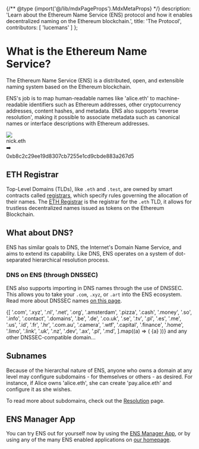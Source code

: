 
{/** @type {import('@/lib/mdxPageProps').MdxMetaProps} */}
    description: 'Learn about the Ethereum Name Service (ENS) protocol and how it enables decentralized naming on the Ethereum blockchain.',
    title: 'The Protocol',
    contributors: [
        'lucemans'
    ]
};

# What is the Ethereum Name Service?

<VideoComponent src="https://v3x.space/ens-docs/placeholder" />

The Ethereum Name Service (ENS) is a distributed, open, and extensible naming system based on the Ethereum blockchain.

ENS's job is to map human-readable names like 'alice.eth' to machine-readable identifiers such as Ethereum addresses, other cryptocurrency addresses, content hashes, and metadata. ENS also supports 'reverse resolution', making it possible to associate metadata such as canonical names or interface descriptions with Ethereum addresses.

<div className="card not-prose">
  <div className="flex justify-center gap-4 p-4">
    <div className="card flex h-fit items-center gap-4 !rounded-lg pr-4">
      <div className="aspect-square h-12 w-12 rounded-full shadow-lg">
        <img src="https://metadata.ens.domains/mainnet/avatar/nick.eth" />
      </div>
      <div className="text-lg font-bold">nick.eth</div>
    </div>
    <div className="flex h-20 items-center">➡️</div>
    <div className="w-32 whitespace-normal break-all pt-6 font-extrabold">
      0xb8c2c29ee19d8307cb7255e1cd9cbde883a267d5
    </div>
  </div>
</div>

## ETH Registrar

Top-Level Domains (TLDs), like `.eth` and `.test`, are owned by smart contracts called [registrars](./registry/quickstart), which specify rules governing the allocation of their names.
The [ETH Registrar](/registrars/eth-registrar) is the registrar for the `.eth` TLD, it allows for trustless decentralized names issued as tokens on the Ethereum Blockchain.

## What about DNS?

ENS has similar goals to DNS, the Internet's Domain Name Service, and aims to extend its capability.
Like DNS, ENS operates on a system of dot-separated hierarchical resolution process.

### DNS on ENS (through DNSSEC)

ENS also supports importing in DNS names through the use of DNSSEC. This allows you to take your `.com`, `.xyz`, or `.art` into the ENS ecosystem. Read more about DNSSEC names [on this page](/learn/dns).

<div className="card not-prose">
  <div className="flex flex-wrap gap-3 p-4 pl-6 text-ens-500">
    {[
      '.com',
      '.xyz',
      '.nl',
      '.net',
      '.org',
      '.amsterdam',
      '.pizza',
      '.cash',
      '.money',
      '.so',
      '.info',
      '.contact',
      '.domains',
      '.be',
      '.de',
      '.co.uk',
      '.se',
      '.tv',
      '.pl',
      '.es',
      '.me',
      '.us',
      '.id',
      '.fr',
      '.hr',
      '.com.au',
      '.camera',
      '.wtf',
      '.capital',
      '.finance',
      '.home',
      '.limo',
      '.link',
      '.uk',
      '.nz',
      '.dev',
      '.ax',
      '.pl',
      '.md',
    ].map((a) => (
      <span className="cursor-pointer hover:drop-shadow" key={a}>{a}</span>
    ))}
    <span className="text-blue-500/50">
      and any other DNSSEC-compatible domain...
    </span>
  </div>
</div>

## Subnames

Because of the hierarchal nature of ENS, anyone who owns a domain at any level may configure subdomains - for themselves or others - as desired. For instance, if Alice owns 'alice.eth', she can create 'pay.alice.eth' and configure it as she wishes.

To read more about subdomains, check out the [Resolution](/resolution/quickstart) page.

## ENS Manager App

You can try ENS out for yourself now by using the [ENS Manager App](https://ens.app/), or by using any of the many ENS enabled applications on [our homepage](https://ens.domains/).

